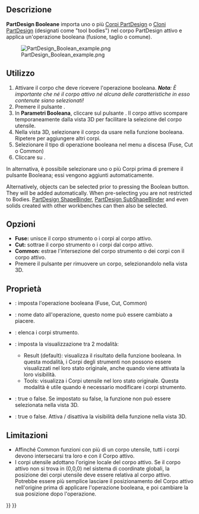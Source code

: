 <languages/>

<div class="mw-translate-fuzzy">
{{Docnav/it|[[PartDesign Thickness/it|Spessore]]|[[PartDesign Migrate/it|Migrazione]]|[[PartDesign_Workbench/it|PartDesign]]|IconL=PartDesign_Thickness.svg|IconC=Workbench_PartDesign.svg|IconR=}}
</div>

<div class="mw-translate-fuzzy">
{{GuiCommand/it
|Name=PartDesign Boolean
|Name/it=Operazioni booleane
|MenuLocation=Part Design → Operazioni booleane
|Workbenches=[[PartDesign Workbench/it|PartDesign]]
|Version=0.17
}}
</div>

<span id="Description"></span>
==Descrizione==

<div class="mw-translate-fuzzy">
'''PartDesign Booleane''' importa uno o più [[PartDesign_Body|Corpi PartDesign]] o [[PartDesign Clone|Cloni PartDesign]] (designati come "tool bodies") nel corpo PartDesign attivo e applica un'operazione booleana (fusione, taglio o comune).
</div>

[[File:PartDesign_Boolean_example.png|none]]

{{Caption|A sinistra il corpo attivo (A) con i corpi utensile (B) e (C); a destra il risultato dopo un taglio booleano.}}

<span id="Usage"></span>
==Utilizzo==

<div class="mw-translate-fuzzy">
# Attivare il corpo che deve ricevere l'operazione booleana. '''''Nota''': È importante che né il corpo attivo né alcuna delle caratteristiche in esso contenute siano selezionati!''
# Premere il pulsante {{KEY|[[Image:PartDesign_Boolean.svg|24px]] '''Booleana'''}}.
# In '''Parametri Booleana''', cliccare sul pulsante {{KEY|Aggiungi corpo}}. Il corpo attivo scompare temporaneamente dalla vista 3D per facilitare la selezione del corpo utensile.
# Nella vista 3D, selezionare il corpo da usare nella funzione booleana. Ripetere per aggiungere altri corpi.
# Selezionare il tipo di operazione booleana nel menu a discesa (Fuse, Cut o Common)
# Cliccare su {{KEY|OK}}.
In alternativa, è possibile selezionare uno o più Corpi prima di premere il pulsante Booleana; essi vengono aggiunti automaticamente.
</div>

Alternatively, objects can be selected prior to pressing the Boolean button. They will be added automatically. When pre-selecting you are not restricted to Bodies. [[PartDesign_ShapeBinder|PartDesign ShapeBinder]], [[PartDesign_SubShapeBinder|PartDesign SubShapeBinder]] and even solids created with other workbenches can then also be selected.

<span id="Options"></span>
== Opzioni ==

<div class="mw-translate-fuzzy">
* '''Fuse:''' unisce il corpo strumento o i corpi al corpo attivo.
* '''Cut:''' sottrae il corpo strumento o i corpi dal corpo attivo.
* '''Common:''' estrae l'intersezione del corpo strumento o dei corpi con il corpo attivo.
* Premere il pulsante {{KEY|Rimuovi corpo}} per rimuovere un corpo, selezionandolo nella vista 3D.
</div>

<span id="Properties"></span>
== Proprietà ==

<div class="mw-translate-fuzzy">
* {{PropertyData/it|Type}}: imposta l'operazione booleana (Fuse, Cut, Common)
* {{PropertyData/it|Label}}: nome dato all'operazione, questo nome può essere cambiato a piacere.
* {{PropertyData/it|Group}}: elenca i corpi strumento.
* {{PropertyView/it|Display}}: imposta la visualizzazione tra 2 modalità:
** Result (default): visualizza il risultato della funzione booleana. In questa modalità, i Corpi degli strumenti non possono essere visualizzati nel loro stato originale, anche quando viene attivata la loro visibilità.
** Tools: visualizza i Corpi utensile nel loro stato originale. Questa modalità è utile quando è necessario modificare i corpi strumento.
* {{PropertyView/it|Selectable}}: true o false. Se impostato su false, la funzione non può essere selezionata nella vista 3D.
* {{PropertyView/it|Visibility}}: true o false. Attiva / disattiva la visibilità della funzione nella vista 3D.
</div>

<span id="Limitations"></span>
==Limitazioni==

<div class="mw-translate-fuzzy">
* Affinché Common funzioni con più di un corpo utensile, tutti i corpi devono intersecarsi tra loro e con il Corpo attivo.
* I corpi utensile adottano l'origine locale del corpo attivo. Se il corpo attivo non si trova in (0,0,0) nel sistema di coordinate globali, la posizione dei corpi utensile deve essere relativa al corpo attivo. Potrebbe essere più semplice lasciare il posizionamento del Corpo attivo nell'origine prima di applicare l'operazione booleana, e poi cambiare la sua posizione dopo l'operazione.
</div>


<div class="mw-translate-fuzzy">
{{Docnav/it|[[PartDesign Thickness/it|Spessore]]|[[PartDesign Migrate/it|Migrazione]]|[[PartDesign_Workbench/it|PartDesign]]|IconL=PartDesign_Thickness.svg|IconC=Workbench_PartDesign.svg|IconR=}}
</div>

{{PartDesign Tools navi{{#translation:}}}}
{{Userdocnavi{{#translation:}}}}